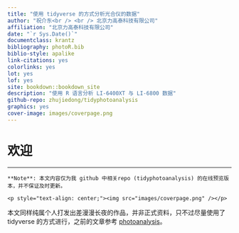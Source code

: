 ```yaml
--- 
title: "使用 tidyverse 的方式分析光合仪的数据"
author: "祝介东<br /> <br /> 北京力高泰科技有限公司"
affiliation: "北京力高泰科技有限公司"
date: "`r Sys.Date()`"
documentclass: krantz
bibliography: photoR.bib
biblio-style: apalike
link-citations: yes
colorlinks: yes
lot: yes
lof: yes
site: bookdown::bookdown_site
description: "使用 R 语言分析 LI-6400XT 与 LI-6800 数据"
github-repo: zhujiedong/tidyphotoanalysis
graphics: yes
cover-image: images/coverpage.png
---
```


# 欢迎 {- #welcome}

------

```asis
**Note**: 本文内容仅为我 github 中相关repo (tidyphotoanalysis) 的在线预览版本，并不保证及时更新。

<p style="text-align: center;"><img src="images/coverpage.png" /></p>
```

本文同样纯属个人打发出差漫漫长夜的作品，并非正式资料，只不过尽量使用了 tidyverse 的方式进行，之前的文章参考 [photoanalysis](https://zhujiedong.github.io/photoanalysis/)。
